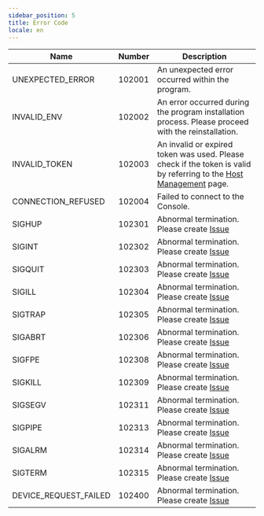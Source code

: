 ```yaml
---
sidebar_position: 5
title: Error Code
locale: en
---
```


| Name                  | Number | Description                                                                                                                                         |
| --------------------- | ------ | --------------------------------------------------------------------------------------------------------------------------------------------------- |
| UNEXPECTED_ERROR      | 102001 | An unexpected error occurred within the program.                                                                                                    |
| INVALID_ENV           | 102002 | An error occurred during the program installation process. Please proceed with the reinstallation.                                                  |
| INVALID_TOKEN         | 102003 | An invalid or expired token was used. Please check if the token is valid by referring to the [Host Management](/management/organization/host) page. |
| CONNECTION_REFUSED    | 102004 | Failed to connect to the Console.                                                                                                                   |
| SIGHUP                | 102301 | Abnormal termination. Please create [Issue](https://github.com/dogu-team/dogu/issues)                                                               |
| SIGINT                | 102302 | Abnormal termination. Please create [Issue](https://github.com/dogu-team/dogu/issues)                                                               |
| SIGQUIT               | 102303 | Abnormal termination. Please create [Issue](https://github.com/dogu-team/dogu/issues)                                                               |
| SIGILL                | 102304 | Abnormal termination. Please create [Issue](https://github.com/dogu-team/dogu/issues)                                                               |
| SIGTRAP               | 102305 | Abnormal termination. Please create [Issue](https://github.com/dogu-team/dogu/issues)                                                               |
| SIGABRT               | 102306 | Abnormal termination. Please create [Issue](https://github.com/dogu-team/dogu/issues)                                                               |
| SIGFPE                | 102308 | Abnormal termination. Please create [Issue](https://github.com/dogu-team/dogu/issues)                                                               |
| SIGKILL               | 102309 | Abnormal termination. Please create [Issue](https://github.com/dogu-team/dogu/issues)                                                               |
| SIGSEGV               | 102311 | Abnormal termination. Please create [Issue](https://github.com/dogu-team/dogu/issues)                                                               |
| SIGPIPE               | 102313 | Abnormal termination. Please create [Issue](https://github.com/dogu-team/dogu/issues)                                                               |
| SIGALRM               | 102314 | Abnormal termination. Please create [Issue](https://github.com/dogu-team/dogu/issues)                                                               |
| SIGTERM               | 102315 | Abnormal termination. Please create [Issue](https://github.com/dogu-team/dogu/issues)                                                               |
| DEVICE_REQUEST_FAILED | 102400 | Abnormal termination. Please create [Issue](https://github.com/dogu-team/dogu/issues)                                                               |
